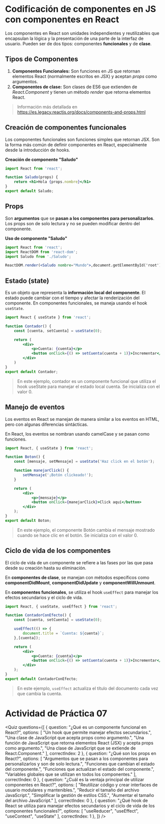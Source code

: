 # Codificación de componentes en JS con componentes en React
Los componentes en React son unidades independientes y reutilizables que encapsulan la lógica y la presentación de una parte de la interfaz de usuario. Pueden ser de dos tipos: componentes **funcionales** y de **clase**. 

## Tipos de Componentes

1. **Componentes Funcionales:** Son funciones en JS que retornan elementos React (normalmente escritos en JSX) y aceptan *props* como argumentos.
2. **Componentes de clase:** Son clases de ES6 que extienden de *React.Component* y tienen un método *render* que retorna elementos React.

> Información más detallada en https://es.legacy.reactjs.org/docs/components-and-props.html

## Creación de componentes funcionales
Los componentes funcionales son funciones simples que retornan JSX. Son la forma más común de definir componentes en React, especialmente desde la introducción de hooks.

**Creación de componente "Saludo"**

```jsx
import React from 'react';

function Saludo(props) {
    return <h1>Hola {props.nombre}</h1>
}
export default Saludo;
```

## Props
Son **argumentos** que se **pasan a los componentes para personalizarlos**. Los props son de solo lectura y no se pueden modificar dentro del componente.

**Uso de componente "Saludo"**

```jsx
import React from 'react';
import ReactDOM from 'react-dom';
import Saludo from './Saludo';

ReactDOM.render(<Saludo nombre="Mundo">,document.getElementById('root'));
```

## Estado (state)
Es un objeto que representa la **información local del componente**. El estado puede cambiar con el tiempo y afectar la renderización del componente. En componentes funcionales, se maneja usando el hook `useState`.

```jsx
import React { useState } from 'react';

function Contador() {
    const [cuenta, setCuenta] = useState(0);

    return (
        <div>
            <p>Cuenta: {cuenta}</p>
            <button onClick={() => setCuenta(cuenta + 1)}>Incrementar</button>
        </div>
    )
}
export default Contador;
```

> En este ejemplo, contador es un componente funcional que utiliza el hook useState para manejar el estado local cuenta. Se inicializa con el valor 0.


## Manejo de eventos
Los eventos en React se manejan de manera similar a los eventos en HTML, pero con algunas diferencias sintácticas.

En React, los eventos se nombran usando camelCase y se pasan como funciones.

```jsx
import React, { useState } from 'react';

function Boton() {
    const [mensaje, setMensaje] = useState('Haz click en el botón');

    function manejarClick() {
        setMensaje('¡Botón clickeado!');
    }

    return (
        <div>
            <p>{mensaje}</p>
            <button onClick={manejarClick}>Click aquí</button>         
        </div>
    );
}
export default Boton;
```

> En este ejemplo, el componente Botón cambia el mensaje mostrado cuando se hace clic en el botón. Se inicializa con el valor 0.

## Ciclo de vida de los componentes
El ciclo de vida de un componente se refiere a las fases por las que pasa desde su creación hasta su eliminación.

En **componentes de clase**, se manejan con métodos específicos como **componentDidMount**, **componentDidUpdate** y **componentWillUnmount**.

En **componentes funcionales**, se utiliza el hook `useEffect` para manejar los efectos secundarios y el ciclo de vida. 

```jsx
import React, { useState, useEffect } from 'react';

function ContadorConEfecto() {
    const [cuenta, setCuenta] = useState(0);

    useEffect(() => {
        document.title = `Cuenta: ${cuenta}`;
    },[cuenta]);

    return (
        <div>
            <p>Cuenta: {cuenta}</p>
            <button onClick={() => setCuenta(cuenta + 1)}>Incrementar</button>
        </div>
    );
}
export default ContadorConEfecto;
```

> En este ejemplo, `useEffect` actualiza el título del documento cada vez que cambia la cuenta.

# Actividad de Práctica 07

<Quiz questions={[
	{
		question: "¿Qué es un componente funcional en React?",
		options: [
			"Un hook que permite manejar efectos secundarios.",
			"Una clase de JavaScript que acepta props como argumento.",
			"Una función de JavaScript que retorna elementos React (JSX) y acepta props como argumento.",
			"Una clase de JavaScript que se extiende de React.Component."
		],
		correctIndex: 2
	},
    {
		question: "¿Qué son los props en React?",
		options: [
			"Argumentos que se pasan a los componentes para personalizarlos y son de solo lectura.",
			"Funciones que cambian el estado del componente.",
			"Funciones que actualizan el estado del componente.",
			"Variables globales que se utilizan en todos los componentes."
		],
		correctIndex: 0
	},
    {
		question: "¿Cuál es la ventaja principal de utilizar componentes en React?",
		options: [
			"Reutilizar código y crear interfaces de usuario modulares y mantenibles.",
			"Reducir el tamaño del archivo JavaScript.",
			"Simplificar la gestión de estilos CSS.",
			"Aumentar el tamaño del archivo JavaScript."
		],
		correctIndex: 0
	},
    {
		question: "¿Qué hook de React se utiliza para manejar efectos secundarios y el ciclo de vida de los componentes funcionales?",
		options: [
			"useReducer",
			"useEffect",
			"useContext",
			"useState"
		],
		correctIndex: 1
	},
]} />